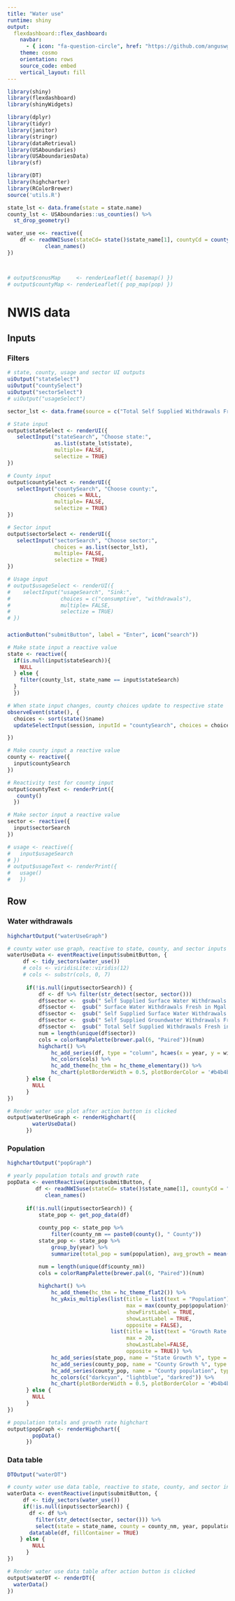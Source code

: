 ```yaml
---
title: "Water use"
runtime: shiny
output: 
  flexdashboard::flex_dashboard:
    navbar:
      - { icon: "fa-question-circle", href: "https://github.com/anguswg-ucsb/water_use", align: right }
    theme: cosmo
    orientation: rows
    source_code: embed
    vertical_layout: fill
---
```



```r
library(shiny)
library(flexdashboard)
library(shinyWidgets)

library(dplyr)
library(tidyr)
library(janitor)
library(stringr)
library(dataRetrieval)
library(USAboundaries)
library(USAboundariesData)
library(sf)

library(DT)
library(highcharter)
library(RColorBrewer)
source('utils.R')
```


```r
state_lst <- data.frame(state = state.name)
county_lst <- USAboundaries::us_counties() %>% 
  st_drop_geometry()

water_use <<- reactive({
    df <- readNWISuse(stateCd= state()$state_name[1], countyCd = county()) %>%
            clean_names()
})



# output$conusMap     <- renderLeaflet({ basemap() })
# output$countyMap <- renderLeaflet({ pop_map(pop) })
```

NWIS data {data-icon="fa-tint"}
=====================================

Inputs {.sidebar}
-------------------------------------

### Filters
```r
# state, county, usage and sector UI outputs
uiOutput("stateSelect")
uiOutput("countySelect")
uiOutput("sectorSelect")
# uiOutput("usageSelect")
```

```r

sector_lst <- data.frame(source = c("Total Self Supplied Withdrawals Fresh", "Surface Water Withdrawals Fresh", "Groundwater Withdrawals Fresh"))

# State input 
output$stateSelect <- renderUI({
   selectInput("stateSearch", "Choose state:",
               as.list(state_lst$state),
               multiple= FALSE,
               selectize = TRUE)
})

# County input
output$countySelect <- renderUI({
   selectInput("countySearch", "Choose county:",
               choices = NULL,
               multiple= FALSE,
               selectize = TRUE)
})

# Sector input
output$sectorSelect <- renderUI({
   selectInput("sectorSearch", "Choose sector:",
               choices = as.list(sector_lst),
               multiple= FALSE,
               selectize = TRUE)
})

# Usage input
# output$usageSelect <- renderUI({
#    selectInput("usageSearch", "Sink:",
#                choices = c("consumptive", "withdrawals"),
#                multiple= FALSE,
#                selectize = TRUE)
# })
```

### 
```r
actionButton("submitButton", label = "Enter", icon("search"))
```


```r
# Make state input a reactive value
state <- reactive({
  if(is.null(input$stateSearch)){
    NULL
  } else {
    filter(county_lst, state_name == input$stateSearch)
  }
  })

# When state input changes, county choices update to respective state
observeEvent(state(), {
  choices <- sort(state()$name)
  updateSelectInput(session, inputId = "countySearch", choices = choices)

})

# Make county input a reactive value
county <- reactive({
  input$countySearch
})

# Reactivity test for county input
output$countyText <- renderPrint({
   county()
  })

# Make sector input a reactive value
sector <- reactive({
  input$sectorSearch
})

# usage <- reactive({
#   input$usageSearch
# })
# output$usageText <- renderPrint({
#   usage()
#   })
```

Row {.tabset}
----------------------------------------------
### Water withdrawals
```r
highchartOutput("waterUseGraph")
```

```r
# county water use graph, reactive to state, county, and sector inputs
waterUseData <- eventReactive(input$submitButton, {
     df <- tidy_sectors(water_use())
     # cols <- viridisLite::viridis(12)
     # cols <- substr(cols, 0, 7)
     
      if(!is.null(input$sectorSearch)) {
          df <- df %>% filter(str_detect(sector, sector()))
          df$sector <-  gsub(" Self Supplied Surface Water Withdrawals Fresh in Mgal d", "", df$sector)
          df$sector <-  gsub(" Surface Water Withdrawals Fresh in Mgal d", "", df$sector)
          df$sector <-  gsub(" Self Supplied Surface Water Withdrawals Fresh in Mgal", "", df$sector)
          df$sector <-  gsub(" Self Supplied Groundwater Withdrawals Fresh in Mgal d", "", df$sector)
          df$sector <-  gsub(" Total Self Supplied Withdrawals Fresh in Mgal d", "", df$sector)
          num = length(unique(df$sector))
          cols = colorRampPalette(brewer.pal(6, "Paired"))(num)
          highchart() %>%
              hc_add_series(df, type = "column", hcaes(x = year, y = withdrawals, group = "sector")) %>%
              hc_colors(cols) %>% 
              hc_add_theme(hc_thm = hc_theme_elementary()) %>%
              hc_chart(plotBorderWidth = 0.5, plotBorderColor = '#b4b4b4', height = NULL)
      } else {
        NULL
      }
})

# Render water use plot after action button is clicked
output$waterUseGraph <- renderHighchart({
        waterUseData()
      })
```

### Population
```r
highchartOutput("popGraph")
```
 
```r
# yearly population totals and growth rate
popData <- eventReactive(input$submitButton, {
         df <- readNWISuse(stateCd= state()$state_name[1], countyCd = "ALL") %>%
            clean_names()
     
      if(!is.null(input$sectorSearch)) {
          state_pop <- get_pop_data(df)
          
          county_pop <- state_pop %>%
              filter(county_nm == paste0(county(), " County"))
          state_pop <- state_pop %>%
              group_by(year) %>%
              summarize(total_pop = sum(population), avg_growth = mean(growth_rate, na.rm = TRUE))

          num = length(unique(df$county_nm))
          cols = colorRampPalette(brewer.pal(6, "Paired"))(num)
          
          highchart() %>%
              hc_add_theme(hc_thm = hc_theme_flat2()) %>%
              hc_yAxis_multiples(list(title = list(text = "Population"),
                                      max = max(county_pop$population)*1.2,
                                      showFirstLabel = TRUE,
                                      showLastLabel = TRUE,
                                      opposite = FALSE),
                                 list(title = list(text = "Growth Rate %"),
                                      max = 20,
                                      showLastLabel=FALSE,
                                      opposite = TRUE)) %>%
              hc_add_series(state_pop, name = "State Growth %", type = "column", hcaes(x = year, y = avg_growth), yAxis = 1) %>%
              hc_add_series(county_pop, name = "County Growth %", type = "column", hcaes(x = year, y = growth_rate), yAxis = 1) %>%
              hc_add_series(county_pop, name = "County population", type = "line", hcaes(x = year, y = population), yAxis = 0) %>%
              hc_colors(c("darkcyan", "lightblue", "darkred")) %>% 
              hc_chart(plotBorderWidth = 0.5, plotBorderColor = '#b4b4b4', height = NULL)
      } else {
        NULL
      }
})

# population totals and growth rate highchart
output$popGraph <- renderHighchart({
        popData()
      })
```


### Data table 
```r
DTOutput("waterDT")
```

``` r

# county water use data table, reactive to state, county, and sector inputs
waterData <- eventReactive(input$submitButton, {
     df <- tidy_sectors(water_use())
     if(!is.null(input$sectorSearch)) {
       df <- df %>% 
         filter(str_detect(sector, sector())) %>% 
         select(state = state_name, county = county_nm, year, population, sector, withdrawals)
       datatable(df, fillContainer = TRUE)
    } else {
        NULL
      }
}) 

# Render water use data table after action button is clicked
output$waterDT <- renderDT({
  waterData()
})

```






